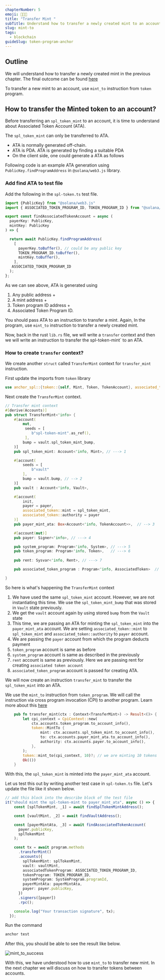 ```yaml
---
chapterNumber: 5
emoji: 👩🏼‍🎨
title: "Transfer Mint "
subTitle: Understand how to transfer a newly created mint to an account
slug: mint-to
tags:
  - blockchain
guideSlug: token-program-anchor
---
```

## Outline

We will understand how to transfer a newly created mint in the previous chapter. The final outcome can be found [here](https://github.com/metablockshq/spl-token-chapters/tree/main/Chapter%205%20-%20Transfer%20New%20Mint) 

To transfer a new mint to an account, use `mint_to` instruction from `token` program.

## How to transfer the Minted token to an account?

Before transferring an `spl_token_mint` to an account, it is time to understand about Associated Token Account (ATA). 

The `spl_token_mint` can only be transferred to ATA. 

* ATA is normally generated off-chain. 
* ATA is PDA. ATA is generated by finding a suitable PDA
* On the client side, one could generate a ATA as follows 

Following code is an example ATA generation using `PublicKey.findProgramAddress` in  `@solana/web3.js` library.

### Add find ATA to test file

Add the following in the `spl-token.ts` test file.

```typescript
import {PublicKey} from "@solana/web3.js"
import { ASSOCIATED_TOKEN_PROGRAM_ID, TOKEN_PROGRAM_ID } from "@solana/spl-token";

export const findAssociatedTokenAccount = async (
  payerKey: PublicKey,
  mintKey: PublicKey
) => {

  return await PublicKey.findProgramAddress(
    [
      payerKey.toBuffer(), // could be any public key
      TOKEN_PROGRAM_ID.toBuffer(),
      mintKey.toBuffer(),
    ],
   ASSOCIATED_TOKEN_PROGRAM_ID  
  );
};
```

As we can see above, ATA is generated using 

1. Any public address +
2. A mint address +
3. Token program ID address +
4. Associated Token Program ID.

You should pass ATA to an instruction to transfer a mint. Again, In the program, use `mint_to` instruction to transfer a newly created mint.

Now, back in the rust `lib.rs` file, we will write a `transfer` context and then we will write an instruction to transfer the spl-token-mint` to an ATA.

### How to create `transfer` context?

We create another `struct` called `TransferMint` context for `transfer_mint` instruction. 

First update the imports from `token` library

```rust
use anchor_spl::{token::{self, Mint, Token, TokenAccount}, associated_token::AssociatedToken};
```

Next create the `TransferMint` context.

```rust
// Transfer mint context
#[derive(Accounts)]
pub struct TransferMint<'info> {
    #[account(
        mut,
         seeds = [
            b"spl-token-mint".as_ref(),
         ],
        bump = vault.spl_token_mint_bump,
    )]
    pub spl_token_mint: Account<'info, Mint>, // ---> 1

    #[account(
        seeds = [
            b"vault"
        ],
        bump = vault.bump, // --> 2
    )]
    pub vault : Account<'info, Vault>, 

    #[account(
        init,
        payer = payer,
        associated_token::mint = spl_token_mint,
        associated_token::authority = payer
    )]
    pub payer_mint_ata: Box<Account<'info, TokenAccount>>,  // --> 3

    #[account(mut)]
    pub payer: Signer<'info>, // ---> 4

    pub system_program: Program<'info, System>, // ---> 5
    pub token_program: Program<'info, Token>,   // ---> 6
    
    pub rent: Sysvar<'info, Rent>, // ---> 7

    pub associated_token_program : Program<'info, AssociatedToken>  // ---> 8

}
```

So here is what's happening the `TransferMint` context

1. We have used the same `spl_token_mint` account. However, we are not instantiating this time. We use the `spl_token_mint_bump` that was stored in `Vault` state previously.
2. We get the `vault` account again by using stored `bump` from the `Vault` state
3. This time, we are passing an ATA for minting the `spl_token_mint` into the `payer_mint_ata` account. We are setting `associated_token::mint` to `spl_token_mint` and `associated_token::authority` to `payer` account.
4. We are passing the `payer` account from which the program deducts payment
5. `token_program` account is same as before
6. `system_program` account is same as described in the previously
7. `rent` account is same as previously. Here we are passing rent for creating `associated token account` 
8. `associated_token_program` account is passed for creating ATA. 

We will now create an instruction `transfer_mint` to transfer the `spl_token_mint` into an ATA.

We use the `mint_to` instruction from `token_program`. We will call the instruction via cross program invocation (CPI) to another program. Learn more about this [here](https://book.anchor-lang.com/anchor_in_depth/CPIs.html) 

```rust
    pub fn transfer_mint(ctx : Context<TransferMint>) -> Result<()> {
        let cpi_context = CpiContext::new(
            ctx.accounts.token_program.to_account_info(),
            token::MintTo {
                mint: ctx.accounts.spl_token_mint.to_account_info(),
                to: ctx.accounts.payer_mint_ata.to_account_info(),
                authority: ctx.accounts.payer.to_account_info(),
            },
        );
        token::mint_to(cpi_context, 10)?; // we are minting 10 tokens
        Ok(())
    }
```

With this, the `spl_token_mint` is minted into the `payer_mint_ata` account.

Let us test this out by writing another test case in `spl-token.ts` file. Let's update the file like it shown below.

```typescript
// add this block into the describe block of the test file
it("should mint the spl-token-mint to payer_mint_ata", async () => {
    const [splTokenMint, _1] = await findSplTokenMintAddress();

    const [vaultMint, _2] = await findVaultAddress();

    const [payerMintAta, _3] = await findAssociatedTokenAccount(
      payer.publicKey,
      splTokenMint
    );

    const tx = await program.methods
      .transferMint()
      .accounts({
        splTokenMint: splTokenMint,
        vault: vaultMint,
        associatedTokenProgram: ASSOCIATED_TOKEN_PROGRAM_ID,
        tokenProgram: TOKEN_PROGRAM_ID,
        systemProgram: SystemProgram.programId,
        payerMintAta: payerMintAta,
        payer: payer.publicKey,
      })
      .signers([payer])
      .rpc();

    console.log("Your transaction signature", tx);
  });
```

Run the command

```bash
anchor test
```

After this, you should be able to see the result like below.

![](./assets/image_8.png "mint_to_success")

With this, we have understood how to use `mint_to` to transfer new mint. In the next chapter we will discuss on how to transfer tokens between accounts.


